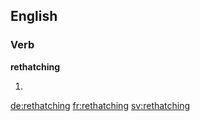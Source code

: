 ==English==

===Verb===
'''rethatching'''

# {{third-person singular of|rethatch}}

[[de:rethatching]]
[[fr:rethatching]]
[[sv:rethatching]]